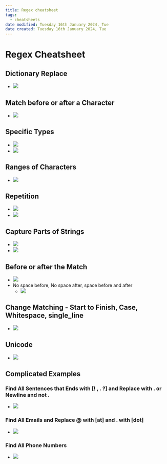 ```yaml
---
title: Regex cheatsheet
tags:
  - cheatsheets
date modified: Tuesday 16th January 2024, Tue
date created: Tuesday 16th January 2024, Tue
---
```


# Regex Cheatsheet


## Dictionary Replace
- ![](images/Pasted%20image%2020240116123647.png)

## Match before or after a Character
- ![](images/Pasted%20image%2020240116115727.png)

## Specific Types
- ![](images/Pasted%20image%2020240116115758.png)
- ![](images/Pasted%20image%2020240116115811.png)

## Ranges of Characters
- ![](images/Pasted%20image%2020240116115838.png)

## Repetition
- ![](images/Pasted%20image%2020240116115858.png)
- ![](images/Pasted%20image%2020240116120432.png)

## Capture Parts of Strings
- ![](images/Pasted%20image%2020240116120053.png)
- ![](images/Pasted%20image%2020240116120105.png)

## Before or after the Match
- ![](images/Pasted%20image%2020240116120126.png)
- No space before, No space after, space before and after
	- ![](images/Pasted%20image%2020240116123525.png)

## Change Matching - Start to Finish, Case, Whitespace, single_line
- ![](images/Pasted%20image%2020240116120215.png)

## Unicode
- ![](images/Pasted%20image%2020240116120233.png)

## Complicated Examples

### Find All Sentences that Ends with [! , . ?] and Replace with . or Newline and not .
- ![](images/Pasted%20image%2020240116124756.png)

### Find All Emails and Replace @ with [at] and . with [dot]
- ![](images/Pasted%20image%2020240116125538.png)

### Find All Phone Numbers
- ![](images/Pasted%20image%2020240116125746.png)
